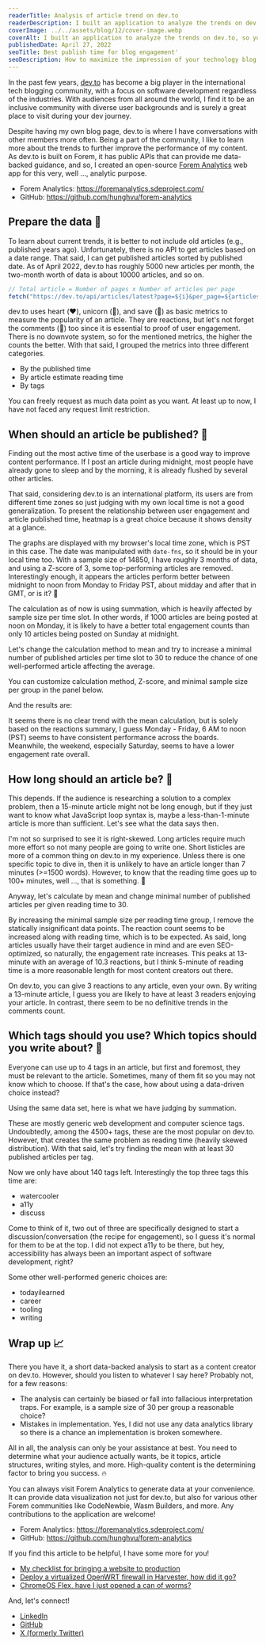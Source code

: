 ```yaml
---
readerTitle: Analysis of article trend on dev.to
readerDescription: I built an application to analyze the trends on dev.to, so you can optimize your content there with a data-backed analysis.
coverImage: ../../assets/blog/12/cover-image.webp
coverAlt: I built an application to analyze the trends on dev.to, so you can optimize your content there with a data-backed analysis.
publishedDate: April 27, 2022
seoTitle: Best publish time for blog engagement'
seoDescription: How to maximize the impression of your technology blog post? Published time and tags are important factors to increase user engagement in your article.
---
```



In the past few years, [dev.to](https://dev.to/hunghvu) has become a big player in the international tech blogging community, with a focus on software development regardless of the industries. With audiences from all around the world, I find it to be an inclusive community with diverse user backgrounds and is surely a great place to visit during your dev journey.

Despite having my own blog page, dev.to is where I have conversations with other members more often. Being a part of the community, I like to learn more about the trends to further improve the performance of my content. As dev.to is built on Forem, it has public APIs that can provide me data-backed guidance, and so, I created an open-source [Forem Analytics](https://foremanalytics.sdeproject.com/) web app for this very, well ..., analytic purpose.

- Forem Analytics: https://foremanalytics.sdeproject.com/
- GitHub: https://github.com/hunghvu/forem-analytics

## Prepare the data 🧮️

To learn about current trends, it is better to not include old articles (e.g., published years ago). Unfortunately, there is no API to get articles based on a date range. That said, I can get published articles sorted by published date. As of April 2022, dev.to has roughly 5000 new articles per month, the two-month worth of data is about 10000 articles, and so on.

``` js
// Total article = Number of pages x Number of articles per page
fetch("https://dev.to/api/articles/latest?page=${i}&per_page=${articlesPerPage}")
```

dev.to uses heart (❤️), unicorn (🦄), and save (🔖) as basic metrics to measure the popularity of an article. They are reactions, but let's not forget the comments (💬) too since it is essential to proof of user engagement. There is no downvote system, so for the mentioned metrics, the higher the counts the better. With that said, I grouped the metrics into three different categories.

- By the published time
- By article estimate reading time
- By tags

You can freely request as much data point as you want. At least up to now, I have not faced any request limit restriction.


<BlogPicture imageMetadata={image1} alt='Choosing Forem-based communities to perform the analysis.' />

## When should an article be published? 🔑

Finding out the most active time of the userbase is a good way to improve content performance. If I post an article during midnight, most people have already gone to sleep and by the morning, it is already flushed by several other articles.

That said, considering dev.to is an international platform, its users are from different time zones so just judging with my own local time is not a good generalization. To present the relationship between user engagement and article published time, heatmap is a great choice because it shows density at a glance.


<BlogPicture imageMetadata={image2} alt='Reactions summary by published time.' />


<BlogPicture imageMetadata={image3} alt='Comments summary by published time.' />


The graphs are displayed with my browser's local time zone, which is PST in this case. The date was manipulated with `date-fns`, so it should be in your local time too. With a sample size of 14850, I have roughly 3 months of data, and using a Z-score of 3, some top-performing articles are removed. Interestingly enough, it appears the articles perform better between midnight to noon from Monday to Friday PST, about midday and after that in GMT, or is it? 🤔

The calculation as of now is using summation, which is heavily affected by sample size per time slot. In other words, if 1000 articles are being posted at noon on Monday, it is likely to have a better total engagement counts than only 10 articles being posted on Sunday at midnight.

Let's change the calculation method to mean and try to increase a minimal number of published articles per time slot to 30 to reduce the chance of one well-performed article affecting the average.

You can customize calculation method, Z-score, and minimal sample size per group in the panel below.


<BlogPicture imageMetadata={image4} alt='Configuring analysis method using mean, z-score of 3, and minimum of 30 articles.' />

And the results are:


<BlogPicture imageMetadata={image4} alt='Reactions summary by published time, with adjusted calculation.' />


<BlogPicture imageMetadata={image6} alt='Comments summary by published time, with adjusted calculation.' />

It seems there is no clear trend with the mean calculation, but is solely based on the reactions summary, I guess Monday - Friday, 6 AM to noon (PST) seems to have consistent performance across the boards. Meanwhile, the weekend, especially Saturday, seems to have a lower engagement rate overall.

## How long should an article be? 🔑

This depends. If the audience is researching a solution to a complex problem, then a 15-minute article might not be long enough, but if they just want to know what JavaScript loop syntax is, maybe a less-than-1-minute article is more than sufficient. Let's see what the data says then.


<BlogPicture imageMetadata={image7} alt='Reactions summary by reading time.' />


<BlogPicture imageMetadata={image9} alt='Comments summary by reading time.' />


I'm not so surprised to see it is right-skewed. Long articles require much more effort so not many people are going to write one. Short listicles are more of a common thing on dev.to in my experience. Unless there is one specific topic to dive in, then it is unlikely to have an article longer than 7 minutes (>=1500 words). However, to know that the reading time goes up to 100+ minutes, well ..., that is something. 🥶️

Anyway, let's calculate by mean and change minimal number of published articles per given reading time to 30.


<BlogPicture imageMetadata={image9} alt='Reactions summary by reading time, with adjusted calculation.' />


<BlogPicture imageMetadata={image10} alt='Comments summary by reading time, with adjusted calculation.' />

By increasing the minimal sample size per reading time group, I remove the statically insignificant data points. The reaction count seems to be increased along with reading time, which is to be expected. As said, long articles usually have their target audience in mind and are even SEO-optimized, so naturally, the engagement rate increases. This peaks at 13-minute with an average of 10.3 reactions, but I think 5-minute of reading time is a more reasonable length for most content creators out there.

On dev.to, you can give 3 reactions to any article, even your own. By writing a 13-minute article, I guess you are likely to have at least 3 readers enjoying your article. In contrast, there seem to be no definitive trends in the comments count.

## Which tags should you use? Which topics should you write about? 🔑

Everyone can use up to 4 tags in an article, but first and foremost, they must be relevant to the article. Sometimes, many of them fit so you may not know which to choose. If that's the case, how about using a data-driven choice instead?

Using the same data set, here is what we have judging by summation.


<BlogPicture imageMetadata={image11} alt='Reactions summary per tag name, by summation.' />


<BlogPicture imageMetadata={image12} alt='Comments summary per tag name, by summation.' />

These are mostly generic web development and computer science tags. Undoubtedly, among the 4500+ tags, these are the most popular on dev.to. However, that creates the same problem as reading time (heavily skewed distribution). With that said, let's try finding the mean with at least 30 published articles per tag.


<BlogPicture imageMetadata={image13} alt='Reactions summary per tag name, by mean.' />


<BlogPicture imageMetadata={image14} alt='Comments summary per tag name, by mean.' />

Now we only have about 140 tags left. Interestingly the top three tags this time are:

- watercooler
- a11y
- discuss

Come to think of it, two out of three are specifically designed to start a discussion/conversation (the recipe for engagement), so I guess it's normal for them to be at the top. I did not expect a11y to be there, but hey, accessibility has always been an important aspect of software development, right?

Some other well-performed generic choices are:

- todayilearned
- career
- tooling
- writing

## Wrap up 📈

There you have it, a short data-backed analysis to start as a content creator on dev.to. However, should you listen to whatever I say here? Probably not, for a few reasons:

- The analysis can certainly be biased or fall into fallacious interpretation traps. For example, is a sample size of 30 per group a reasonable choice?
- Mistakes in implementation. Yes, I did not use any data analytics library so there is a chance an implementation is broken somewhere.

All in all, the analysis can only be your assistance at best. You need to determine what your audience actually wants, be it topics, article structures, writing styles, and more. High-quality content is the determining factor to bring you success. 🔥

You can always visit Forem Analytics to generate data at your convenience. It can provide data visualization not just for dev.to, but also for various other Forem communities like CodeNewbie, Wasm Builders, and more. Any contributions to the application are welcome!

- Forem Analytics: https://foremanalytics.sdeproject.com/
- GitHub: https://github.com/hunghvu/forem-analytics

If you find this article to be helpful, I have some more for you!

- [My checklist for bringing a website to production](/considerations-for-a-production-ready-website)
- [Deploy a virtualized OpenWRT firewall in Harvester, how did it go?](/virtualize-openwrt-firewall-in-harvester-hci-cluster)
- [ChromeOS Flex, have I just opened a can of worms?](/chromeos-flex-have-i-just-opened-a-can-of-worms)

And, let's connect!

- [LinkedIn](https://www.linkedin.com/in/hunghvu/)
- [GitHub](https://github.com/hunghvu)
- [X (formerly Twitter)](https://x.com/hunghvu_dev)